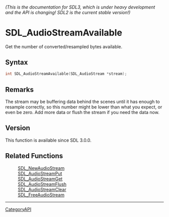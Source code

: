 ====== (This is the documentation for SDL3, which is under heavy development and the API is changing! SDL2 is the current stable version!) ======
= SDL_AudioStreamAvailable =

Get the number of converted/resampled bytes available.

== Syntax ==

<syntaxhighlight lang='c'>
int SDL_AudioStreamAvailable(SDL_AudioStream *stream);
</syntaxhighlight>

== Remarks ==

The stream may be buffering data behind the scenes until it has enough to
resample correctly, so this number might be lower than what you expect, or
even be zero. Add more data or flush the stream if you need the data now.

== Version ==

This function is available since SDL 3.0.0.

== Related Functions ==

:[[SDL_NewAudioStream]]
:[[SDL_AudioStreamPut]]
:[[SDL_AudioStreamGet]]
:[[SDL_AudioStreamFlush]]
:[[SDL_AudioStreamClear]]
:[[SDL_FreeAudioStream]]

----
[[CategoryAPI]]


